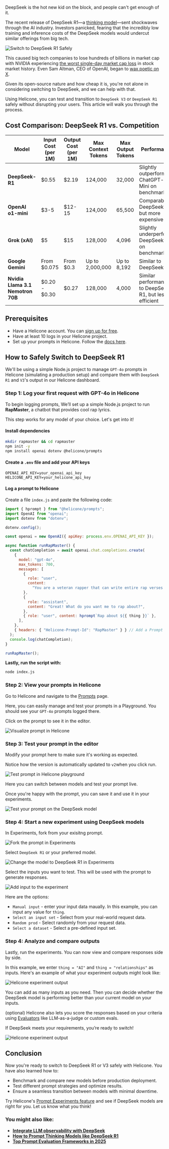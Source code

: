 DeepSeek is the hot new kid on the block, and people can't get enough of it.

The recent release of DeepSeek R1—a <a href="https://www.helicone.ai/blog/prompt-thinking-models" target="_blank" rel="noopener">thinking model</a>—sent shockwaves through the AI industry. Investors panicked, fearing that the incredibly low training and inference costs of the DeepSeek models would undercut similar offerings from big tech.

![Switch to DeepSeek R1 Safely](/static/blog/switch-to-deepseek/cover.webp)

This caused big tech companies to lose hundreds of billions in market cap with NVIDIA experiencing <a href="https://www.datacenterdynamics.com/en/news/nvidia-records-largest-market-cap-loss-in-us-history-as-deepseek-wipes-out-600bn/#:~:text=Nvidia's%20share%20price%20fell%20some,off%20the%20GPU%20company's%20valuation." target="_blank" rel="noopener">the worst single-day market cap loss</a> in stock market history. Even Sam Altman, CEO of OpenAI, began to <a href="https://x.com/sama/status/1883185690508488934" target="_blank" rel="noopener">wax poetic on X</a>.

Given its open-source nature and how cheap it is, you're not alone in considering switching to DeepSeek, and we can help with that.

Using Helicone, you can test and transition to `DeepSeek V3` or `DeepSeek R1` safely without disrupting your users. This article will walk you through the process.

## Cost Comparison: DeepSeek R1 vs. Competition

| Model                             | Input Cost (per 1M) | Output Cost (per 1M) | Max Context Tokens | Max Output Tokens | Performance                                            |
| --------------------------------- | ------------------- | -------------------- | ------------------ | ----------------- | ------------------------------------------------------ |
| **DeepSeek-R1**                   | $0.55               | $2.19                | 124,000            | 32,000            | Slightly outperforms ChatGPT-o1 Mini on benchmarks     |
| **OpenAI o1-mini**                | $3-5                | $12-15               | 124,000            | 65,500            | Comparable to DeepSeek-R1, but more expensive          |
| **Grok (xAI)**                    | $5                  | $15                  | 128,000            | 4,096             | Slightly underperforms DeepSeek-R1 on benchmarks       |
| **Google Gemini**                 | From $0.075         | From $0.3            | Up to 2,000,000    | Up to 8,192       | Similar to DeepSeek R1                                 |
| **Nvidia Llama 3.1 Nemotron 70B** | $0.20 - $0.30       | $0.27                | 128,000            | 4,000             | Similar performance to DeepSeek R1, but less efficient |

## Prerequisites

- Have a Helicone account. You can <a href="https://us.helicone.ai/signup" target="_blank" rel="noopener">sign up for free</a>.
- Have at least 10 logs in your Helicone project.
- Set up your prompts in Helicone. Follow the <a href="https://docs.helicone.ai/features/prompts" target="_blank" rel="noopener">docs here</a>.

## How to Safely Switch to DeepSeek R1

We'll be using a simple Node.js project to manage `GPT-4o` prompts in Helicone (simulating a production setup) and compare them with `DeepSeek R1` and `V3`'s output in our Helicone dashboard.

<BottomLine
  title="Tip 💡"
  description="If you already have a live project with Helicone set up, you can skip to the third step and go directly to comparing model outputs."
/>

### Step 1: Log your first request with GPT-4o in Helicone

To begin logging prompts, We’ll set up a simple Node.js project to run **RapMaster**, a chatbot that provides cool rap lyrics.

This step works for any model of your choice. Let's get into it!

#### Install dependencies

```sh
mkdir rapmaster && cd rapmaster
npm init -y
npm install openai dotenv @helicone/prompts
```

#### Create a `.env` file and add your API keys

```
OPENAI_API_KEY=your_openai_api_key
HELICONE_API_KEY=your_helicone_api_key
```

#### Log a prompt to Helicone

Create a file `index.js` and paste the following code:

```javascript
import { hprompt } from "@helicone/prompts";
import OpenAI from "openai";
import dotenv from "dotenv";

dotenv.config();

const openai = new OpenAI({ apiKey: process.env.OPENAI_API_KEY });

async function runRapMaster() {
  const chatCompletion = await openai.chat.completions.create(
    {
      model: "gpt-4o",
      max_tokens: 700,
      messages: [
        {
          role: "user",
          content:
            "You are a veteran rapper that can write entire rap verses on anything.",
        },
        {
          role: "assistant",
          content: "Great! What do you want me to rap about?",
        },
        { role: "user", content: hprompt`Rap about ${{ thing }}` },
      ],
    },
    { headers: { "Helicone-Prompt-Id": "RapMaster" } } // Add a Prompt Id Header
  );
  console.log(chatCompletion);
}

runRapMaster();
```

**Lastly, run the script with:**

```sh
node index.js
```

### Step 2: View your prompts in Helicone

Go to Helicone and navigate to the <a href="https://us.helicone.ai/prompts" target="_blank" rel="noopener">Prompts</a> page.

Here, you can easily manage and test your prompts in a Playground. You should see your `GPT-4o` prompts logged there.

Click on the prompt to see it in the editor.

![Visualize prompt in Helicone](/static/blog/switch-to-deepseek/helicone-prompt-ui.webp)

### Step 3: Test your prompt in the editor

Modify your prompt here to make sure it's working as expected.

Notice how the version is automatically updated to `v2`when you click run.

![Test prompt in Helicone playground](/static/blog/switch-to-deepseek/helicone-prompt-editor.webp)

Here you can switch between models and test your prompt live.

Once you're happy with the prompt, you can save it and use it in your experiments.

![Test your prompt on the DeepSeek model](/static/blog/switch-to-deepseek/choose-model.webp)

### Step 4: Start a new experiment using DeepSeek models

In Experiments, fork from your exisitng prompt.

![Fork the prompt in Experiments](/static/blog/switch-to-deepseek/fork-prompt-ui.webp)

Select `DeepSeek R1` or your preferred model.

![Change the model to DeepSeek R1 in Experiments](/static/blog/switch-to-deepseek/change-model.webp)

Select the inputs you want to test. This will be used with the prompt to generate responses.

![Add input to the experiment](/static/blog/switch-to-deepseek/add-input-ui.webp)

Here are the options:

- `Manual input` - enter your input data maually. In this example, you can input any value for `thing`.
- `Select an input set` - Select from your real-world request data.
- `Random prod` - Select randomly from your request data.
- `Select a dataset` - Select a pre-defined input set.

### Step 4: Analyze and compare outputs

Lastly, run the experiments. You can now view and compare responses side by side.

In this example, we enter `thing = "AI"` and `thing = "relationships"` as inputs. Here's an example of what your experiment outputs might look like:

![Helicone experiment output](/static/blog/switch-to-deepseek/experiments-ui.webp)

You can add as many inputs as you need. Then you can decide whether the DeepSeek model is performing better than your current model on your inputs.

(optional) Helicone also lets you score the responses based on your criteria using <a href="https://us.helicone.ai/evaluators" target="_blank" rel="noopener">Evaluators</a> like LLM-as-a-judge or custom evals.

If DeepSeek meets your requirements, you’re ready to switch!

![Helicone experiment output](/static/blog/switch-to-deepseek/run-evals.webp)

<CallToAction
  title="Compare your model performance with Helicone"
  description="Helicone supports DeepSeek and all major providers. Get integrated in minutes."
  primaryButtonText="Get Started for Free"
  primaryButtonLink="https://helicone.ai/"
  secondaryButtonText="See Docs"
  secondaryButtonLink="https://docs.helicone.ai/getting-started/integration-method/deepseek"
/>

## Conclusion

Now you're ready to switch to DeepSeek R1 or V3 safely with Helicone. You have also learned how to:

- Benchmark and compare new models before production deployment.
- Test different prompt strategies and optimize results.
- Ensure a seamless transition between models with minimal downtime.

Try Helicone's <a href="https://docs.helicone.ai/features/experiments" target="_blank" rel="noopener">Prompt Experiments feature</a> and see if DeepSeek models are right for you. Let us know what you think!

### You might also like:

- **<a href="https://docs.helicone.ai/getting-started/integration-method/deepseek" target="_blank" rel="noopener">Integrate LLM observability with DeepSeek</a>**
- **<a href="https://www.helicone.ai/blog/prompt-thinking-models" target="_blank" rel="noopener">How to Prompt Thinking Models like DeepSeek R1</a>**
- **<a href="https://www.helicone.ai/blog/prompt-evaluation-frameworks" target="_blank" rel="noopener">Top Prompt Evaluation Frameworks in 2025</a>**

<Questions />
